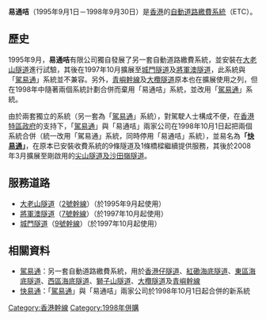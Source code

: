 {{otheruses|subject=[[香港|香港]]的一種已停用的[[電子道路收費系統|自動道路繳費系統]]|other=近名的新加坡的非觸式智慧卡系統|易通卡}}
'''易通咭'''（1995年9月1日－1998年9月30日）是[[香港|香港]]的[[電子道路收費系統|自動道路繳費系統]]（ETC）。

==歷史==
1995年9月，'''易通咭'''有限公司獨自發展了另一套自動道路繳費系統，並安裝在[[大老山隧道|大老山隧道]]進行試驗，其後在1997年10月擴展至[[城門隧道|城門隧道]]及[[將軍澳隧道|將軍澳隧道]]，此系統與「[[駕易通|駕易通]]」系統並不兼容。另外，[[青嶼幹線|青嶼幹線]]及[[大欖隧道|大欖隧道]]原本也在擴展使用之列，但在1998年中隨著兩個系統計劃合併而棄用「易通咭」系統，並改用「[[駕易通|駕易通]]」系統。

由於兩套獨立的系統（另一套為「[[駕易通|駕易通]]」系統），對駕駛人士構成不便，在[[香港特區政府|香港特區政府]]的支持下，「[[駕易通|駕易通]]」與「易通咭」兩家公司在1998年10月1日起把兩個系統合併（統一改用「駕易通」系統，同時停用「易通咭」系統），並易名為'''「[[快易通|快易通]]」'''，在原本已安裝收費系統的9條隧道及1條橋樑繼續提供服務，其後於2008年3月擴展至剛啟用的[[尖山隧道及沙田嶺隧道|尖山隧道及沙田嶺隧道]]。

==服務道路==
*[[大老山隧道|大老山隧道]]（[[香港2號幹線|2號幹線]]）（於1995年9月起使用）
*[[將軍澳隧道|將軍澳隧道]]（[[香港7號幹線|7號幹線]]）（於1997年10月起使用）
*[[城門隧道|城門隧道]]（[[香港9號幹線|9號幹線]]）（於1997年10月起使用）

==相關資料==
*[[駕易通|駕易通]]：另一套自動道路繳費系統，用於[[香港仔隧道|香港仔隧道]]、[[紅磡海底隧道|紅磡海底隧道]]、[[東區海底隧道|東區海底隧道]]、[[西區海底隧道|西區海底隧道]]、[[獅子山隧道|獅子山隧道]]、[[大欖隧道|大欖隧道]]及[[青嶼幹線|青嶼幹線]]
*[[快易通|快易通]]：「[[駕易通|駕易通]]」與「易通咭」兩家公司於1998年10月1日起合併的新系統

[[Category:香港幹線|Category:香港幹線]]
[[Category:1998年併購|Category:1998年併購]]